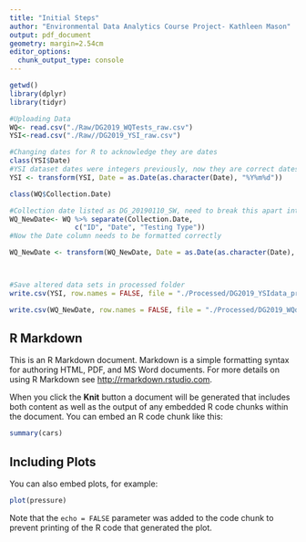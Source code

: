 ```yaml
---
title: "Initial Steps"
author: "Environmental Data Analytics Course Project- Kathleen Mason"
output: pdf_document
geometry: margin=2.54cm
editor_options: 
  chunk_output_type: console
---
```


```r
getwd()
library(dplyr)
library(tidyr)

#Uploading Data
WQ<- read.csv("./Raw/DG2019_WQTests_raw.csv")
YSI<-read.csv("./Raw//DG2019_YSI_raw.csv")

#Changing dates for R to acknowledge they are dates
class(YSI$Date)
#YSI dataset dates were integers previously, now they are correct dates
YSI <- transform(YSI, Date = as.Date(as.character(Date), "%Y%m%d"))

class(WQ$Collection.Date)

#Collection date listed as DG_20190110_SW, need to break this apart into 3 different collumns
WQ_NewDate<- WQ %>% separate(Collection.Date, 
                c("ID", "Date", "Testing Type"))
#Now the Date column needs to be formatted correctly

WQ_NewDate <- transform(WQ_NewDate, Date = as.Date(as.character(Date), "%Y%m%d"))



#Save altered data sets in processed folder
write.csv(YSI, row.names = FALSE, file = "./Processed/DG2019_YSIdata_processed.csv")

write.csv(WQ_NewDate, row.names = FALSE, file = "./Processed/DG2019_WQdata_processed.csv")
```

## R Markdown

This is an R Markdown document. Markdown is a simple formatting syntax for authoring HTML, PDF, and MS Word documents. For more details on using R Markdown see <http://rmarkdown.rstudio.com>.

When you click the **Knit** button a document will be generated that includes both content as well as the output of any embedded R code chunks within the document. You can embed an R code chunk like this:

```r
summary(cars)
```

## Including Plots

You can also embed plots, for example:

```r
plot(pressure)
```

Note that the `echo = FALSE` parameter was added to the code chunk to prevent printing of the R code that generated the plot.
